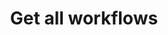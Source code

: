 ---
title: "Get all workflows"
description: "Get all workflows for the organization"
openapi: get /api/v1/workflows
deprecated: false
version: "1.0"
---